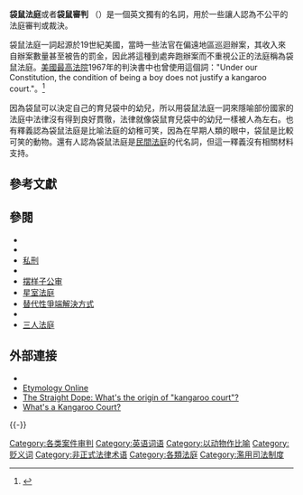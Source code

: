 {{Refimprove|time=2015-08-09T20:13:00+00:00}}

'''袋鼠法庭'''或者'''袋鼠審判''' （{{lang-en|'''kangaroo court''', '''kangaroo trial'''}}）是一個英文獨有的名詞，用於一些讓人認為不公平的法庭審判或裁決。

袋鼠法庭一詞起源於19世紀美國，當時一些法官在偏遠地區巡迴辦案，其收入來自辦案數量甚至被告的罰金，因此將這種到處奔跑辦案而不重視公正的法庭稱為袋鼠法庭。[[美國最高法院|美國最高法院]]1967年的判決書中也曾使用這個詞："Under our Constitution, the condition of being a boy does not justify a kangaroo court."。<ref>{{Cite book | chapter=Kangaroo Court. (n.d.) | title=''West's Encyclopedia of American Law'' | edition=2nd edition | date=2008年 | access-date=August 9 2015-08-09 | url=http://legal-dictionary.thefreedictionary.com/Kangaroo+Court | archive-date=2018-10-24 | archive-url=https://web.archive.org/web/20181024073642/https://legal-dictionary.thefreedictionary.com/kangaroo+court | dead-url=no }}</ref>

因為袋鼠可以決定自己的育兒袋中的幼兒，所以用袋鼠法庭一詞來隱喻部份國家的法庭中法律沒有得到良好貫徹，法律就像袋鼠育兒袋中的幼兒一樣被人為左右。也有釋義認為袋鼠法庭是比喻法庭的幼稚可笑，因為在早期人類的眼中，袋鼠是比較可笑的動物。還有人認為袋鼠法庭是[[民間法庭|民間法庭]]的代名詞，但這一釋義沒有相關材料支持。

==參考文獻==
{{Reflist}}

==參閱==
{{Portal|法律}}
{{div col|colwidth=30em}}
* {{le|戰地簡易軍事審判|Drumhead court-martial}}
* {{le|濫用司法|Legal abuse}}
* [[私刑|私刑]]
* {{le|模擬審判|Mock trial}}
* [[摆样子公审|摆样子公审]]
* [[星室法庭|星室法庭]]
* [[替代性爭端解決方式|替代性爭端解決方式]]
* {{le|國際仲裁|International Arbitration}}
*[[三人法庭|三人法庭]]
{{div col end}}

==外部連接==
{{div col|2}}
*{{Wiktionary-inline|kangaroo court}}
* [http://www.etymonline.com/index.php?search=kangaroo&searchmode=none Etymology Online]{{Wayback|url=http://www.etymonline.com/index.php?search=kangaroo&searchmode=none |date=20160304074948 }}
* [http://www.straightdope.com/classics/a2_236.html The Straight Dope: What's the origin of "kangaroo court"?]{{Wayback|url=http://www.straightdope.com/classics/a2_236.html |date=20080703225141 }}
* [https://www.the-kangaroo-court.com/about/ What's a Kangaroo Court?]{{Wayback|url=https://www.the-kangaroo-court.com/about/ |date=20171021003832 }}
{{div col end}}
{{-}}
{{Miscarriage of Justice|state=collapsed}}

[[Category:各类案件审判|Category:各类案件审判]]
[[Category:英语词语|Category:英语词语]]
[[Category:以动物作比喻|Category:以动物作比喻]]
[[Category:贬义词|Category:贬义词]]
[[Category:非正式法律术语|Category:非正式法律术语]]
[[Category:各類法庭|Category:各類法庭]]
[[Category:濫用司法制度|Category:濫用司法制度]]
